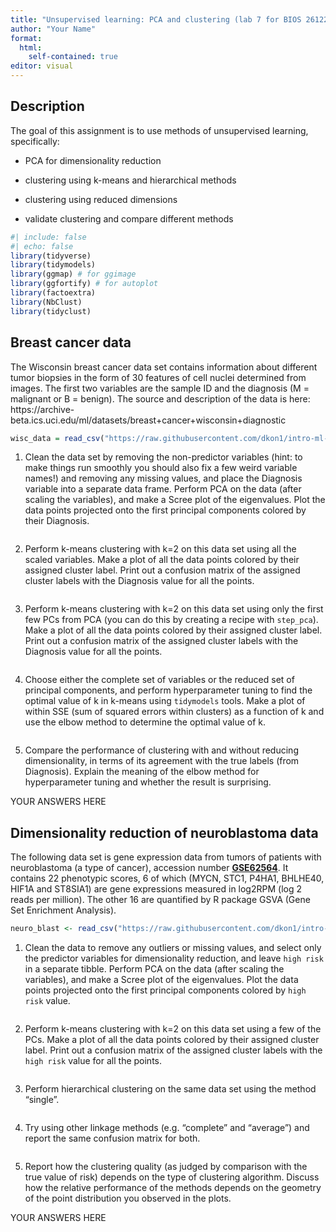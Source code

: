 ```yaml
---
title: "Unsupervised learning: PCA and clustering (lab 7 for BIOS 26122)"
author: "Your Name"
format: 
  html:
    self-contained: true
editor: visual
---
```


## Description

The goal of this assignment is to use methods of unsupervised learning, specifically:

-   PCA for dimensionality reduction

-   clustering using k-means and hierarchical methods

-   clustering using reduced dimensions

-   validate clustering and compare different methods

```r
#| include: false
#| echo: false
library(tidyverse)
library(tidymodels)
library(ggmap) # for ggimage
library(ggfortify) # for autoplot
library(factoextra)
library(NbClust)
library(tidyclust)
```

## Breast cancer data

The Wisconsin breast cancer data set contains information about different tumor biopsies in the form of 30 features of cell nuclei determined from images. The first two variables are the sample ID and the diagnosis (M = malignant or B = benign). The source and description of the data is here: https://archive-beta.ics.uci.edu/ml/datasets/breast+cancer+wisconsin+diagnostic

```r
wisc_data = read_csv("https://raw.githubusercontent.com/dkon1/intro-ml-bio/main/labs/data/wdbc.csv")

```

1.  Clean the data set by removing the non-predictor variables (hint: to make things run smoothly you should also fix a few weird variable names!) and removing any missing values, and place the Diagnosis variable into a separate data frame. Perform PCA on the data (after scaling the variables), and make a Scree plot of the eigenvalues. Plot the data points projected onto the first principal components colored by their Diagnosis.

```r

```

2.  Perform k-means clustering with k=2 on this data set using all the scaled variables. Make a plot of all the data points colored by their assigned cluster label. Print out a confusion matrix of the assigned cluster labels with the Diagnosis value for all the points.

```r

```

3.  Perform k-means clustering with k=2 on this data set using only the first few PCs from PCA (you can do this by creating a recipe with `step_pca`). Make a plot of all the data points colored by their assigned cluster label. Print out a confusion matrix of the assigned cluster labels with the Diagnosis value for all the points.

```r

```

4.  Choose either the complete set of variables or the reduced set of principal components, and perform hyperparameter tuning to find the optimal value of k in k-means using `tidymodels` tools. Make a plot of within SSE (sum of squared errors within clusters) as a function of k and use the elbow method to determine the optimal value of k.

```r

```

5.  Compare the performance of clustering with and without reducing dimensionality, in terms of its agreement with the true labels (from Diagnosis). Explain the meaning of the elbow method for hyperparameter tuning and whether the result is surprising.

YOUR ANSWERS HERE

## Dimensionality reduction of neuroblastoma data

The following data set is gene expression data from tumors of patients with neuroblastoma (a type of cancer), accession number [**GSE62564**](https://www.ncbi.nlm.nih.gov/geo/query/acc.cgi?acc=GSE62564). It contains 22 phenotypic scores, 6 of which (MYCN, STC1, P4HA1, BHLHE40, HIF1A and ST8SIA1) are gene expressions measured in log2RPM (log 2 reads per million). The other 16 are quantified by R package GSVA (Gene Set Enrichment Analysis).

```r
neuro_blast <- read_csv("https://raw.githubusercontent.com/dkon1/intro-ml-bio/main/labs/data/r2_gse62564_GSVA_Metadata_selected.csv")
```

1.  Clean the data to remove any outliers or missing values, and select only the predictor variables for dimensionality reduction, and leave `high risk` in a separate tibble. Perform PCA on the data (after scaling the variables), and make a Scree plot of the eigenvalues. Plot the data points projected onto the first principal components colored by `high risk` value.

```r


```

2.  Perform k-means clustering with k=2 on this data set using a few of the PCs. Make a plot of all the data points colored by their assigned cluster label. Print out a confusion matrix of the assigned cluster labels with the `high risk` value for all the points.

```r

```

3.  Perform hierarchical clustering on the same data set using the method "single".

```r

```

4.  Try using other linkage methods (e.g. "complete" and "average") and report the same confusion matrix for both.

```r

```

5.  Report how the clustering quality (as judged by comparison with the true value of risk) depends on the type of clustering algorithm. Discuss how the relative performance of the methods depends on the geometry of the point distribution you observed in the plots.

YOUR ANSWERS HERE
